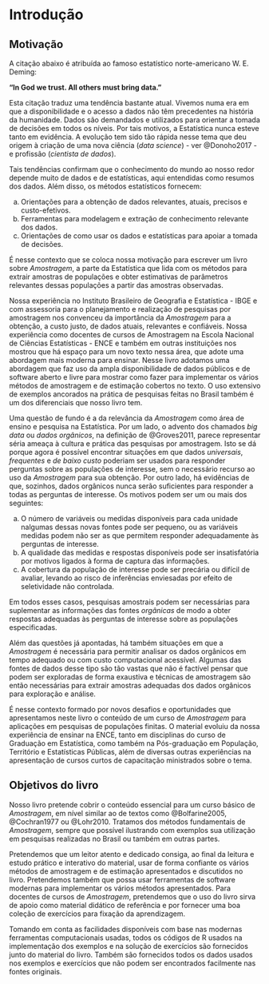 # Introdução {#introduc}

## Motivação

A citação abaixo é atribuída ao famoso estatístico norte-americano W. E. Deming:

**“In God we trust. All others must bring data.”**

Esta citação traduz uma tendência bastante atual. Vivemos numa era em que a disponibilidade e o acesso a dados não têm precedentes na história da humanidade. Dados são demandados e utilizados para orientar a tomada de decisões em todos os níveis. Por tais motivos, a Estatística nunca esteve tanto em evidência. A evolução tem sido tão rápida nesse tema que deu origem à criação de uma nova ciência (*data science*) - ver @Donoho2017 - e profissão (*cientista de dados*). 

Tais tendências confirmam que o conhecimento do mundo ao nosso redor depende muito de dados e de estatísticas, aqui entendidas como resumos dos dados. Além disso, os métodos estatísticos fornecem:

a) Orientações para a obtenção de dados relevantes, atuais, precisos e custo-efetivos.
b) Ferramentas para modelagem e extração de conhecimento relevante dos dados.
c) Orientações de como usar os dados e estatísticas para apoiar a tomada de decisões.

É nesse contexto que se coloca nossa motivação para escrever um livro sobre *Amostragem*, a parte da Estatística que lida com os métodos para extrair amostras de populações e obter estimativas de parâmetros relevantes dessas populações a partir das amostras observadas.

Nossa experiência no Instituto Brasileiro de Geografia e Estatística - IBGE e com assessoria para o planejamento e realização de pesquisas por amostragem nos convenceu da importância da *Amostragem* para a obtenção, a custo justo, de dados atuais, relevantes e confiáveis. Nossa experiência como docentes de cursos de Amostragem na Escola Nacional de Ciências Estatísticas - ENCE e também em outras instituições nos mostrou que há espaço para um novo texto nessa área, que adote uma abordagem mais moderna para ensinar. Nesse livro adotamos uma abordagem que faz uso da ampla disponibilidade de dados públicos e de software aberto e livre para mostrar como fazer para implementar os vários métodos de amostragem e de estimação cobertos no texto. O uso extensivo de exemplos ancorados na prática de pesquisas feitas no Brasil também é um dos diferenciais que nosso livro tem.

Uma questão de fundo é a da relevância da *Amostragem* como área de ensino e pesquisa na Estatística. Por um lado, o advento dos chamados *big data* ou *dados orgânicos*, na definição de @Groves2011, parece representar séria ameaça à cultura e prática das pesquisas por amostragem. Isto se dá porque agora é possível encontrar situações em que dados *universais*, *frequentes* e *de baixo custo* poderiam ser usados para responder perguntas sobre as populações de interesse, sem o necessário recurso ao uso da *Amostragem* para sua obtenção. Por outro lado, há evidências de que, sozinhos, dados orgânicos nunca serão suficientes para responder a todas as perguntas de interesse. Os motivos podem ser um ou mais dos seguintes:

a) O número de variáveis ou medidas disponíveis para cada unidade nalgumas dessas novas fontes pode ser pequeno, ou as variáveis medidas podem não ser as que permitem responder adequadamente às perguntas de interesse. 
b) A qualidade das medidas e respostas disponíveis pode ser insatisfatória por motivos ligados à forma de captura das informações.  
c) A cobertura da população de interesse pode ser precária ou difícil de avaliar, levando ao risco de inferências enviesadas por efeito de seletividade não controlada. 

Em todos esses casos, pesquisas amostrais podem ser necessárias para suplementar as informações das fontes *orgânicas* de modo a obter respostas adequadas às perguntas de interesse sobre as populações especificadas. 

Além das questões já apontadas, há também situações em que a *Amostragem* é necessária para permitir analisar os dados orgânicos em tempo adequado ou com custo computacional acessível. Algumas das fontes de dados desse tipo são tão vastas que não é factível pensar que podem ser exploradas de forma exaustiva e técnicas de amostragem são então necessárias para extrair amostras adequadas dos dados orgânicos para exploração e análise.

É nesse contexto formado por novos desafios e oportunidades que apresentamos neste livro o conteúdo de um curso de *Amostragem* para aplicações em pesquisas de populações finitas. O material evoluiu da nossa experiência de ensinar na ENCE, tanto em disciplinas do curso de Graduação em Estatística, como também na Pós-graduação em População, Território e Estatísticas Públicas, além de diversas outras experiências na apresentação de cursos curtos de capacitação ministrados sobre o tema.

## Objetivos do livro

Nosso livro pretende cobrir o conteúdo essencial para um curso básico de *Amostragem*, em nível similar ao de textos como @Bolfarine2005, @Cochran1977 ou @Lohr2010. Tratamos dos métodos fundamentais de *Amostragem*, sempre que possível ilustrando com exemplos sua utilização em pesquisas realizadas no Brasil ou também em outras partes.

Pretendemos que um leitor atento e dedicado consiga, ao final da leitura e estudo prático e interativo do material, usar de forma confiante os vários métodos de amostragem e de estimação apresentados e discutidos no livro. Pretendemos também que possa usar ferramentas de software modernas para implementar os vários métodos apresentados. Para docentes de cursos de *Amostragem*, pretendemos que o uso do livro sirva de apoio como material didático de referência e por fornecer uma boa coleção de exercícios para fixação da aprendizagem. 

Tomando em conta as facilidades disponíveis com base nas modernas ferramentas computacionais usadas, todos os códigos de R usados na implementação dos exemplos e na solução de exercícios são fornecidos junto do material do livro. Também são fornecidos todos os dados usados nos exemplos e exercícios que não podem ser encontrados facilmente nas fontes originais.
